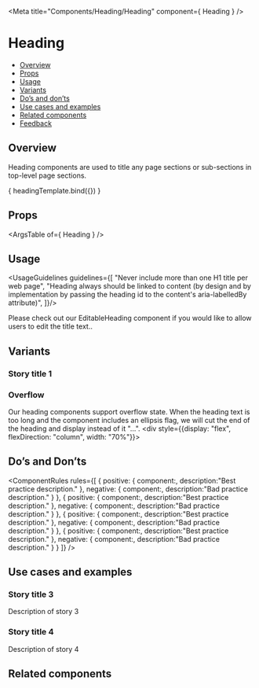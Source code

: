 
<Meta
  title="Components/Heading/Heading"
  component={ Heading }
/>

<!--- Component template -->


<!--- Component documentation -->

# Heading
- [Overview](#overview)
- [Props](#props)
- [Usage](#usage)
- [Variants](#variants)
- [Do’s and don’ts](#dos-and-donts)
- [Use cases and examples](#use-cases-and-examples)
- [Related components](#related-components)
- [Feedback](#feedback)

## Overview
Heading components are used to title any page sections or sub-sections in top-level page sections.

<Canvas>
  <Story name="Overview"
         args={{ value: "Hello world" }}>
    { headingTemplate.bind({}) }
  </Story>
</Canvas>

## Props
<ArgsTable of={ Heading } />

## Usage
<UsageGuidelines guidelines={[
  "Never include more than one H1 title per web page",
  "Heading always should be linked to content (by design and by implementation by passing the heading id to the content's aria-labelledBy attribute)",
]}/>

<Tip title="Not what you were looking for?">Please check out our <Link href="/?path=/docs/inputs-editableheading--overview" withoutSpacing>EditableHeading</Link> component if you would like to allow users to edit the title text..</Tip>

## Variants
### Story title 1
<Canvas>
  <Story name="Types">
    <div style={{display: "flex", flexDirection: "column" }}>
    <Heading type={Heading.types.h1} value="Hello H1" />
    <Heading type={Heading.types.h1} value="Hello H1 medium" size="medium" />
    <Heading type={Heading.types.h2} value="Hello H2" />
    <Heading type={Heading.types.h2} value="Hello H2 small" size="small" />
    <Heading type={Heading.types.h3} value="Hello H3" />
    <Heading type={Heading.types.h4} value="Suggest Edit H4" suggestEditOnHover />
    <Heading type={Heading.types.h5} value="H5 with tooltip" nonEllipsisTooltip="Click to edit" />
    </div>
  </Story>
</Canvas>

### Overflow
Our heading components support overflow state.
When the heading text is too long and the component includes an ellipsis flag, we will cut the end of the heading and display instead of it "...".
<Canvas>
  <Story name="Overflow">
    <div style={{display: "flex", flexDirection: "column", width: "70%"}}>
      <Heading
        type={Heading.types.h2}
        value="Heading without overflow heading without overflow heading without overflow"
        ellipsis={false}
        nonEllipsisTooltip="Non ellipsis tooltip"
      />
      <Heading
        type={Heading.types.h2}
        value="Heading with overflow heading with overflow heading with overflow heading with overflow heading with overflow"
        ellipsis
        nonEllipsisTooltip="Non ellipsis tooltip (this tooltip is not shown since overflow)"
      />
      <div>
        <Heading
          type={Heading.types.h2}
          value="Heading with overflow when text is longer then 2 lines heading with overflow when text is longer then 2 lines heading with overflow when text is longer then 2 lines"
          ellipsisMaxLines={2}
          nonEllipsisTooltip="Non ellipsis tooltip (this tooltip is not shown since overflow)"
        />
      </div>
    </div>
  </Story>
</Canvas>

## Do’s and Don’ts
<ComponentRules
  rules={[
    {
      positive: {
        component:<Heading />,
        description:"Best practice description."
      },
      negative: {
        component:<Heading />,
        description:"Bad practice description."
      }
    },
    {
      positive: {
        component:<Heading />,
        description:"Best practice description."
      },
      negative: {
        component:<Heading />,
        description:"Bad practice description."
      }
    },
    {
      positive: {
        component:<Heading />,
        description:"Best practice description."
      },
      negative: {
        component:<Heading />,
        description:"Bad practice description."
      }
    },
    {
      positive: {
        component:<Heading />,
        description:"Best practice description."
      },
      negative: {
        component:<Heading />,
        description:"Bad practice description."
      }
    }
  ]}
/>


## Use cases and examples

### Story title 3
Description of story 3
<Canvas>
  <Story name="Story title 3">
    <Heading />
    <Heading />
  </Story>
</Canvas>

### Story title 4
Description of story 4
<Canvas>
  <Story name="Story title 4">
    <Heading />
    <Heading />
  </Story>
</Canvas>

## Related components
<RelatedComponents componentsNames={[]} />